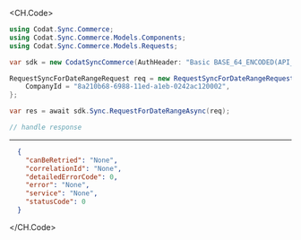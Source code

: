 
<CH.Code>
```csharp RequestForDateRange.cs
using Codat.Sync.Commerce;
using Codat.Sync.Commerce.Models.Components;
using Codat.Sync.Commerce.Models.Requests;

var sdk = new CodatSyncCommerce(AuthHeader: "Basic BASE_64_ENCODED(API_KEY)");

RequestSyncForDateRangeRequest req = new RequestSyncForDateRangeRequest() {
    CompanyId = "8a210b68-6988-11ed-a1eb-0242ac120002",
};

var res = await sdk.Sync.RequestForDateRangeAsync(req);

// handle response
```
---

```json Example Response
  {
    "canBeRetried": "None",
    "correlationId": "None",
    "detailedErrorCode": 0,
    "error": "None",
    "service": "None",
    "statusCode": 0
  }
```
</CH.Code>
